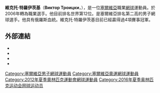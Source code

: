 {{Infobox 网球
|姓名=Viktor Troicki
|照片=Viktor Troicki Umag 2008 (3).JPG
|国籍=塞爾維亞
|生日= {{Birth date and age|df=yes|1986|2|10}}
|出生地=貝爾格勒
|居住地=貝爾格勒
|身高=193
|体重=86
|持拍手=右
|反拍=雙手
|转职业年=2006年
|球拍=
|球衣=
|球鞋=
|单打最高排名=12（2011年6月6日）
|双打最高排名=49（2010年10月25日）
|现单打排名=223（2021年8月2日）
|现双打排名=242（2021年8月9日）
|单打冠军头衔=3
|双打冠军头衔=2
|职业战绩=294勝273負
|奖金=2,906,114[[美元|美元]]
|澳网最好成绩=第三輪（[[2011年澳洲網球公開賽男子單打比賽|2011]]、[[2015年澳洲網球公開賽男子單打比賽|2015]]、[[2016年澳洲網球公開賽男子單打比賽|2016]]、[[2017年澳洲網球公開賽男子單打比賽|2017]]）
|法网最好成绩=第四輪（[[2011年法國網球公開賽男子單打比賽|2011]]、[[2013年法國網球公開賽男子單打比賽|2013]]、[[2016年法國網球公開賽男子單打比賽|2016]]）
|温网最好成绩=第四輪（[[2012年溫布頓網球錦標賽男子單打比賽|2012]]、[[2015年溫布頓網球錦標賽男子單打比賽|2015]]）
|美网最好成绩=第三輪（[[2008年美國網球公開賽男子單打比賽|2008]]、[[2015年美國網球公開賽男子單打比賽|2015]]、[[2017年美國網球公開賽男子單打比賽|2017]]）
|大满贯个数=
|奥运会最好成绩=
}}
'''維克托·特羅伊茨基'''（'''Виктор Троицки'''，{{bd|1986年|2月10日}}），是一位[[塞爾維亞|塞爾維亞]]職業[[網球|網球]]運動員。於2006年轉為職業選手。他目前排名世界第12位。是塞爾維亞排名第二高的男子網球選手。他具有俄羅斯血統。維克托·特羅伊茨基目前已經贏得過4項賽事冠軍。

== 外部連結 ==
* {{Official|http://www.viktortroicki.com/}}
* {{ATP|id=T840}}
* {{ITF Profile|id=100018768}}
* {{DavisCupplayerlink|id=100018768}}

{{DEFAULTSORT:Troicki, Viktor}}
[[Category:塞爾維亞男子網球運動員|Category:塞爾維亞男子網球運動員]]
[[Category:塞爾維亞奧運網球運動員|Category:塞爾維亞奧運網球運動員]]
[[Category:2012年夏季奧林匹克運動會網球運動員|Category:2012年夏季奧林匹克運動會網球運動員]]
[[Category:2016年夏季奥林匹克运动会网球运动员|Category:2016年夏季奥林匹克运动会网球运动员]]